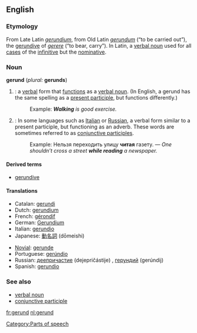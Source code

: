 ==English==
===Etymology===
From Late Latin ''[[gerundium]]'', from Old Latin ''[[gerundum]]'' (“to be carried out”), the [[gerundive]] of ''[[gerere]]'' (“to bear, carry”). In Latin, a [[verbal noun]] used for all [[case]]s of the [[infinitive]] but the [[nominative]].

===Noun===
{{wikipedia}}
'''gerund''' (''plural:'' '''gerunds''')

#{{grammar}}: a [[verbal]] form that [[function]]s as a [[verbal noun]]. (In English, a gerund has the same spelling as a [[present participle]], but functions differently.)
#:Example: '''''Walking''' is good exercise.''
#{{grammar}}: In some languages such as [[Italian]] or [[Russian]], a verbal form similar to a present participle, but functioning as an adverb. These words are sometimes referred to as [[conjunctive participle]]s.
#:Example: Нельзя переходить улицу '''читая''' газету. — ''One shouldn’t cross a street '''while reading''' a newspaper.''

====Derived terms====
*[[gerundive]] {{pos_a}}

====Translations====
{{top}}
*Catalan: [[gerundi]]
*Dutch: [[gerundium]] {{n}}
*French: [[gérondif]] {{m}}
*German: [[Gerundium]] {{n}}
*Italian: [[gerundio]] {{m}}
*Japanese: [[動名詞]] (dōmeishi)
{{mid}}
*[[Novial]]: [[gerunde]]
*Portuguese: [[gerúndio]] {{m}}
*Russian: [[деепричастие]] (dejepričástije) {{n}}, [[герундий]] (gerúndij) {{m}}
*Spanish: [[gerundio]] {{m}}
{{bottom}}

===See also===
*[[verbal noun]]
*[[conjunctive participle]]

[[Category:Parts of speech]]

[[fr:gerund]]
[[nl:gerund]]